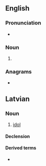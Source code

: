 {{also|Elks}}
==English==

===Pronunciation===
* {{IPA|en|/ɛlks/}}

===Noun===
{{head|en|noun form}}

# {{plural of|en|elk}}

===Anagrams===
* {{anagrams|en|a=ekls|Kels|Selk|leks|lesk}}

==Latvian==
{{slim-wikipedia|lang=lv}}

===Noun===
{{lv-noun|m|1st}}

# [[idol]]

====Declension====
{{lv-decl-noun|elk|s|1st|extrawidth=-60}}

====Derived terms====
* {{l|lv|elkdievība}}